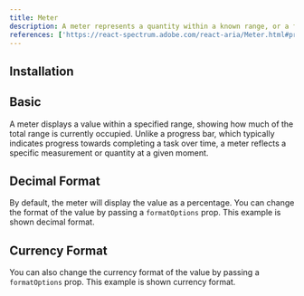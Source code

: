 ```yaml
---
title: Meter
description: A meter represents a quantity within a known range, or a fractional value.
references: ['https://react-spectrum.adobe.com/react-aria/Meter.html#props']
---
```


## Installation
<Install component='meter' />

## Basic
A meter displays a value within a specified range, showing how much of the total range is currently occupied. Unlike a progress bar, which typically indicates progress towards completing a task over time, a meter reflects a specific measurement or quantity at a given moment.
<Demo component='statuses/meter/meter-demo' />

## Decimal Format
By default, the meter will display the value as a percentage. You can change the format of the value by passing a `formatOptions` prop. This example is shown decimal format.
<Demo component='statuses/meter/meter-decimal-format-demo' />

## Currency Format
You can also change the currency format of the value by passing a `formatOptions` prop. This example is shown currency format.
<Demo component='statuses/meter/meter-currency-format-demo' />
